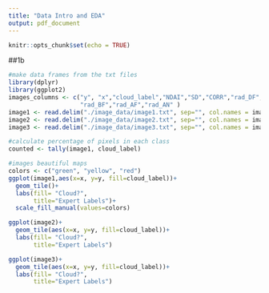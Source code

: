 ```yaml
---
title: "Data Intro and EDA"
output: pdf_document
---
```


```r
knitr::opts_chunk$set(echo = TRUE)
```
##1b
```r
#make data frames from the txt files
library(dplyr)
library(ggplot2)
images_columns <- c("y", "x","cloud_label","NDAI","SD","CORR","rad_DF","rad_CF",
                    "rad_BF","rad_AF","rad_AN" )
image1 <- read.delim("./image_data/image1.txt", sep="", col.names = images_columns)
image2 <- read.delim("./image_data/image2.txt", sep="", col.names = images_columns)
image3 <- read.delim("./image_data/image3.txt", sep="", col.names = images_columns)
```

```r
#calculate percentage of pixels in each class
counted <- tally(image1, cloud_label)

```


```r
#images beautiful maps
colors <- c("green", "yellow", "red")
ggplot(image1,aes(x=x, y=y, fill=cloud_label))+
  geom_tile()+
  labs(fill= "Cloud?",
       title="Expert Labels")+
  scale_fill_manual(values=colors)

ggplot(image2)+
  geom_tile(aes(x=x, y=y, fill=cloud_label))+
  labs(fill= "Cloud?",
       title="Expert Labels")

ggplot(image3)+
  geom_tile(aes(x=x, y=y, fill=cloud_label))+
  labs(fill= "Cloud?",
       title="Expert Labels")
```


